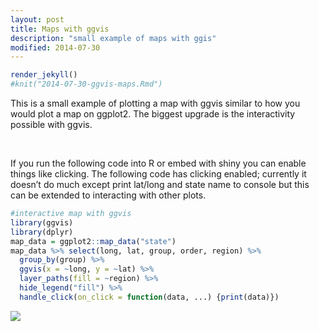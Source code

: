 ```yaml
---
layout: post
title: Maps with ggvis
description: "small example of maps with ggis"
modified: 2014-07-30
---
```

```r
render_jekyll()
#knit("2014-07-30-ggvis-maps.Rmd")
```
This is a small example of plotting a map with ggvis similar to how you would plot a map on ggplot2.  The biggest upgrade is the interactivity possible with ggvis. 

<br>

If you run the following code into R or embed with shiny you can enable things like clicking.  The following code has clicking enabled; currently it doesn't do much except print lat/long and state name to console but this can be extended to interacting with other plots.
```r
#interactive map with ggvis
library(ggvis)
library(dplyr)
map_data = ggplot2::map_data("state")
map_data %>% select(long, lat, group, order, region) %>% 
  group_by(group) %>% 
  ggvis(x = ~long, y = ~lat) %>% 
  layer_paths(fill = ~region) %>%
  hide_legend("fill") %>% 
  handle_click(on_click = function(data, ...) {print(data)}) 
```

![](../images/ggvis_map/map.png)